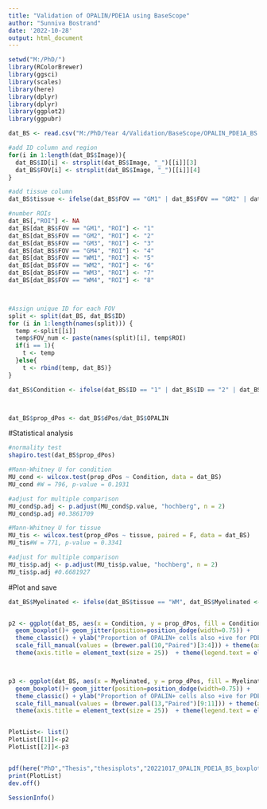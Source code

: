 ---
title: "Validation of OPALIN/PDE1A using BaseScope"
author: "Sunniva Bostrand"
date: '2022-10-28'
output: html_document
---
```{r}
setwd("M:/PhD/")
library(RColorBrewer)
library(ggsci)
library(scales)
library(here)
library(dplyr)
library(dplyr)
library(ggplot2)
library(ggpubr)
```


```{r}
dat_BS <- read.csv("M:/PhD/Year 4/Validation/BaseScope/OPALIN_PDE1A_BS.csv")

#add ID column and region
for(i in 1:length(dat_BS$Image)){
  dat_BS$ID[i] <- strsplit(dat_BS$Image, "_")[[i]][3]
  dat_BS$FOV[i] <- strsplit(dat_BS$Image, "_")[[i]][4]
}

#add tissue column
dat_BS$tissue <- ifelse(dat_BS$FOV == "GM1" | dat_BS$FOV == "GM2" | dat_BS$FOV == "GM3"| dat_BS$FOV == "GM4", "GM", "WM")

#number ROIs
dat_BS[,"ROI"] <- NA
dat_BS[dat_BS$FOV == "GM1", "ROI"] <- "1"
dat_BS[dat_BS$FOV == "GM2", "ROI"] <- "2"
dat_BS[dat_BS$FOV == "GM3", "ROI"] <- "3"
dat_BS[dat_BS$FOV == "GM4", "ROI"] <- "4"
dat_BS[dat_BS$FOV == "WM1", "ROI"] <- "5"
dat_BS[dat_BS$FOV == "WM2", "ROI"] <- "6"
dat_BS[dat_BS$FOV == "WM3", "ROI"] <- "7"
dat_BS[dat_BS$FOV == "WM4", "ROI"] <- "8"



#Assign unique ID for each FOV 
split <- split(dat_BS, dat_BS$ID)
for (i in 1:length(names(split))) {
  temp <-split[[i]]
  temp$FOV_num <- paste(names(split)[i], temp$ROI)
  if(i == 1){
    t <- temp
  }else{
    t <- rbind(temp, dat_BS)}
}

dat_BS$Condition <- ifelse(dat_BS$ID == "1" | dat_BS$ID == "2" | dat_BS$ID == "4" | dat_BS$ID == "7" |dat_BS$ID == "8" | dat_BS$ID == "3",  "HD", "Ctrl")



dat_BS$prop_dPos <- dat_BS$dPos/dat_BS$OPALIN
```

#Statistical analysis
```{r}
#normality test
shapiro.test(dat_BS$prop_dPos)

#Mann-Whitney U for condition
MU_cond <- wilcox.test(prop_dPos ~ Condition, data = dat_BS)
MU_cond #W = 796, p-value = 0.1931

#adjust for multiple comparison
MU_cond$p.adj <- p.adjust(MU_cond$p.value, "hochberg", n = 2)
MU_cond$p.adj #0.3861709

#Mann-Whitney U for tissue
MU_tis <- wilcox.test(prop_dPos ~ tissue, paired = F, data = dat_BS)
MU_tis#W = 771, p-value = 0.3341

#adjust for multiple comparison
MU_tis$p.adj <- p.adjust(MU_tis$p.value, "hochberg", n = 2)
MU_tis$p.adj #0.6681927
```


#Plot and save
```{r}
dat_BS$Myelinated <- ifelse(dat_BS$tissue == "WM", dat_BS$Myelinated <- "Y", "N")


p2 <- ggplot(dat_BS, aes(x = Condition, y = prop_dPos, fill = Condition)) +
  geom_boxplot()+ geom_jitter(position=position_dodge(width=0.75)) +
  theme_classic() + ylab("Proportion of OPALIN+ cells also +ive for PDE1A") + xlab("Condition") + 
  scale_fill_manual(values = (brewer.pal(10,"Paired")[3:4])) + theme(axis.text = element_text(size = 20))  +
  theme(axis.title = element_text(size = 25))  + theme(legend.text = element_text(size = 20))  + theme(legend.title = element_text(size = 20)) + ylim(0,.4)



p3 <- ggplot(dat_BS, aes(x = Myelinated, y = prop_dPos, fill = Myelinated)) +
  geom_boxplot()+ geom_jitter(position=position_dodge(width=0.75)) +
  theme_classic() + ylab("Proportion of OPALIN+ cells also +ive for PDE1A") + xlab("Myelinated") + 
  scale_fill_manual(values = (brewer.pal(13,"Paired")[9:11])) + theme(axis.text = element_text(size = 20))  +
  theme(axis.title = element_text(size = 25))  + theme(legend.text = element_text(size = 20))  + theme(legend.title = element_text(size = 20)) + ylim(0,.4)


PlotList<- list()
PlotList[[1]]<-p2
PlotList[[2]]<-p3


pdf(here("PhD","Thesis","thesisplots","20221017_OPALIN_PDE1A_BS_boxplots.pdf"), width = 7, height = 9)
print(PlotList)
dev.off()
```

```{r}
SessionInfo()
```

